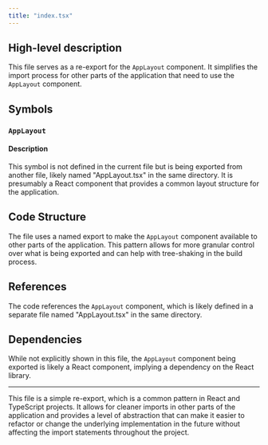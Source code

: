 ```yaml
---
title: "index.tsx"
---
```


## High-level description
This file serves as a re-export for the `AppLayout` component. It simplifies the import process for other parts of the application that need to use the `AppLayout` component.

## Symbols

### `AppLayout`
#### Description
This symbol is not defined in the current file but is being exported from another file, likely named "AppLayout.tsx" in the same directory. It is presumably a React component that provides a common layout structure for the application.

## Code Structure
The file uses a named export to make the `AppLayout` component available to other parts of the application. This pattern allows for more granular control over what is being exported and can help with tree-shaking in the build process.

## References
The code references the `AppLayout` component, which is likely defined in a separate file named "AppLayout.tsx" in the same directory.

## Dependencies
While not explicitly shown in this file, the `AppLayout` component being exported is likely a React component, implying a dependency on the React library.

---

This file is a simple re-export, which is a common pattern in React and TypeScript projects. It allows for cleaner imports in other parts of the application and provides a level of abstraction that can make it easier to refactor or change the underlying implementation in the future without affecting the import statements throughout the project.
